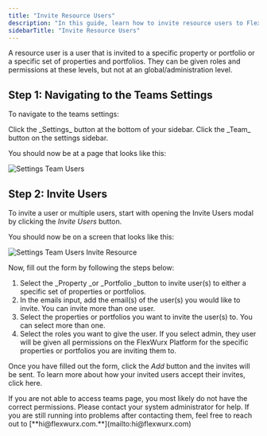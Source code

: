 ```yaml
---
title: "Invite Resource Users"
description: "In this guide, learn how to invite resource users to FlexWurx. This includes inviting users by property or portfolio."
sidebarTitle: "Invite Resource Users"
---
```


<Info>
  A resource user is a user that is invited to a specific property or portfolio or a specific set of properties and portfolios. They can be given roles and permissions at these levels, but not at an global/administration level.
</Info>

## Step 1: Navigating to the Teams Settings

To navigate to the teams settings:

<Steps>
  <Step title="Go to Settings">
    Click the _Settings_ button at the bottom of your sidebar.
  </Step>
  <Step title="Go to Team Settings">
    Click the _Team_ button on the settings sidebar.
  </Step>
</Steps>

You should now be at a page that looks like this:

![Settings Team Users](/images/SettingsTeamUsers.jpeg)

## Step 2: Invite Users

To invite a user or multiple users, start with opening the Invite Users modal by clicking the _Invite Users_ button.

You should now be on a screen that looks like this:

![Settings Team Users Invite Resource](/images/SettingsTeamUsersInviteResource.jpeg)

Now, fill out the form by following the steps below:

1. Select the \_Property \_or \_Portfolio \_button to invite user(s) to either a specific set of properties or portfolios.
2. In the emails input, add the email(s) of the user(s) you would like to invite. You can invite more than one user.
3. Select the properties or portfolios you want to invite the user(s) to. You can select more than one.
4. Select the roles you want to give the user. If you select admin, they user will be given all permissions on the FlexWurx Platform for the specific properties or portfolios you are inviting them to.

Once you have filled out the form, click the _Add_ button and the invites will be sent. To learn more about how your invited users accept their invites, click here.

<Note>
  If you are not able to access teams page, you most likely do not have the correct permissions. Please contact your system administrator for help. If you are still running into problems after contacting them, feel free to reach out to [**hi@flexwurx.com.**](mailto:hi@flexwurx.com)
</Note>
